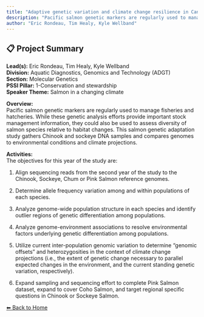 ---
title: "Adaptive genetic variation and climate change resilience in Canadian Pacific salmon"
description: "Pacific salmon genetic markers are regularly used to manage fisheries and hatcheries. While these genetic analysis efforts provide important stock management information, they could also be used to assess diversity of salmon species relative to habitat changes. This salmon genetic adaptation study gathers Chinook and sockeye DNA samples and compares genomes to environmental conditions and climate projections."
author: "Eric Rondeau, Tim Healy, Kyle Wellband"
---

## 📋 Project Summary

**Lead(s):** Eric Rondeau, Tim Healy, Kyle Wellband  
**Division:** Aquatic Diagnostics, Genomics and Technology (ADGT)  
**Section:** Molecular Genetics  
**PSSI Pillar:** 1-Conservation and stewardship  
**Speaker Theme:** Salmon in a changing climate  

**Overview:**  
Pacific salmon genetic markers are regularly used to manage fisheries and hatcheries. While these genetic analysis efforts provide important stock management information, they could also be used to assess diversity of salmon species relative to habitat changes. This salmon genetic adaptation study gathers Chinook and sockeye DNA samples and compares genomes to environmental conditions and climate projections.   

**Activities:**  
The objectives for this year of the study are:
1) Align sequencing reads from the second year of the study to the Chinook, Sockeye, Chum or Pink Salmon reference genomes. 
2) Determine allele frequency variation among and within populations of each species. 
3) Analyze genome-wide population structure in each species and identify outlier regions of genetic differentiation among populations. 
4) Analyze genome-environment associations to resolve environmental factors underlying genetic differentiation among populations. 
5) Utilize current inter-population genomic variation to determine “genomic offsets” and heterozygosities in the context of climate change projections (i.e., the extent of genetic change necessary to parallel expected changes in the environment, and the current standing genetic variation, respectively). 
6) Expand sampling and sequencing effort to complete Pink Salmon dataset, expand to cover Coho Salmon, and target regional specific questions in Chinook or Sockeye Salmon.

[⬅ Back to Home](../index.qmd)
